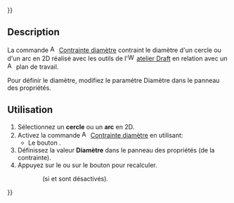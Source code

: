 {{UnfinishedDocu{{#translation:}}}}
<languages/>

{{Docnav/fr
|[[Assembly3_ConstraintMidPoint/fr|Contrainte milieu]]
|[[Assembly3_ConstraintEqualRadius/fr|Contrainte rayon]]
|[[Assembly3_Workbench/fr|Assembly3]]
|IconL=Assembly_ConstraintMidPoint.svg
|IconR=Assembly_ConstraintEqualRadius.svg
|IconC=Assembly3_workbench_icon.svg
}}

{{GuiCommand/fr
|Name=Assembly3 ConstraintDiameter
|Name/fr=Assembly3 Contrainte diamètre
|Icon=Assembly_ConstraintDiameter.svg
|Workbenches=[[Assembly3_Workbench/fr|Assembly3]]
}}

==Description==

La commande [[Image:Assembly_ConstraintDiameter.svg|16px]] [[Assembly3_ConstraintDiameter/fr|Contrainte diamètre]] contraint le diamètre d'un cercle ou d'un arc en 2D réalisé avec les outils de l'[[Image:Workbench_Draft.svg|16px]] [[Draft_Workbench/fr|atelier Draft]] en relation avec un [[Image:Assembly_Workplane.svg|16px]] plan de travail.

Pour définir le diamètre, modifiez le paramètre Diamètre dans le panneau des propriétés. 

== Utilisation ==

# Sélectionnez un '''cercle''' ou un '''arc''' en 2D.
# Activez la commande [[Image:Assembly_ConstraintDiameter.svg|16px]] [[Assembly3_ConstraintDiameter/fr|Contrainte diamètre]] en utilisant:
#* Le bouton {{Button|[[Image:Assembly_ConstraintDiameter.svg|16px]] [[Assembly3_ConstraintDiameter/fr|Diameter]]}}.
# Définissez la valeur '''Diamètre''' dans le panneau des propriétés (de la contrainte).
# Appuyez sur le {{Button|[[Image:Assembly3_workbench_icon.svg|16px]] [[Assembly3_ResolveConstraints/fr|Solve constraints]]}} ou sur le bouton {{Button|[[Image:Assembly_QuickSolve.svg|16px]] [[Assembly3_QuickSolve/fr|Quick solve]]}} pour recalculer.
:: (si {{Button|[[Image:Assembly_AutoRecompute.svg|16px]] [[Assembly3_AutoRecompute/fr|Auto recompute]]}} et {{Button|[[Image:Assembly_SmartRecompute.svg|16px]] [[Assembly3_SmartRecompute/fr|Smart recompute]]}} sont désactivés).


{{Docnav/fr
|[[Assembly3_ConstraintMidPoint/fr|Contrainte milieu]]
|[[Assembly3_ConstraintEqualRadius/fr|Contrainte rayon]]
|[[Assembly3_Workbench/fr|Assembly3]]
|IconL=Assembly_ConstraintMidPoint.svg
|IconR=Assembly_ConstraintEqualRadius.svg
|IconC=Assembly3_workbench_icon.svg
}}

{{Userdocnavi{{#translation:}}}}